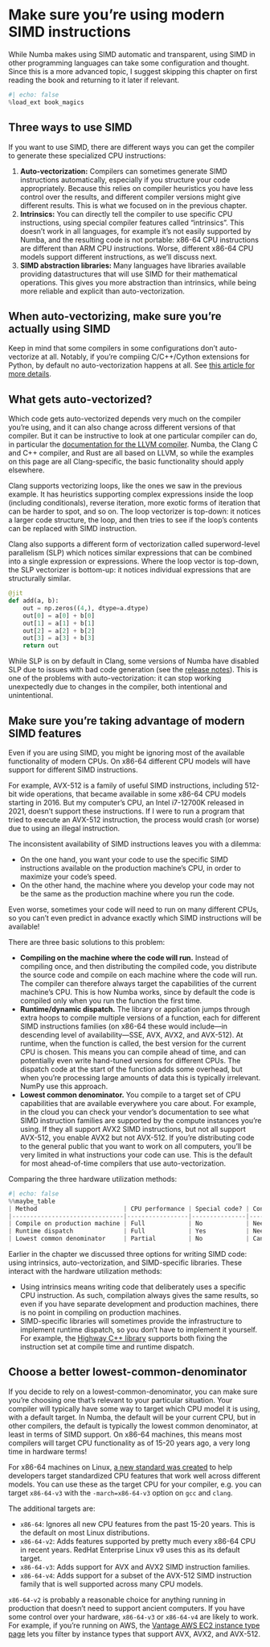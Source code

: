 # Make sure you're using modern SIMD instructions

While Numba makes using SIMD automatic and transparent, using SIMD in other programming languages can take some configuration and thought.
Since this is a more advanced topic, I suggest skipping this chapter on first reading the book and returning to it later if relevant.

```python
#| echo: false
%load_ext book_magics
```

## Three ways to use SIMD

If you want to use SIMD, there are different ways you can get the compiler to generate these specialized CPU instructions:

1. **Auto-vectorization:** Compilers can sometimes generate SIMD instructions automatically, especially if you structure your code appropriately.
   Because this relies on compiler heuristics you have less control over the results, and different compiler versions might give different results.
   This is what we focused on in the previous chapter.
2. **Intrinsics:** You can directly tell the compiler to use specific CPU instructions, using special compiler features called "intrinsics".
   This doesn't work in all languages, for example it's not easily supported by Numba, and the resulting code is not portable: x86-64 CPU instructions are different than ARM CPU instructions.
   Worse, different x86-64 CPU models support different instructions, as we'll discuss next.
3. **SIMD abstraction libraries:** Many languages have libraries available providing datastructures that will use SIMD for their mathematical operations.
   This gives you more abstraction than intrinsics, while being more reliable and explicit than auto-vectorization.

## When auto-vectorizing, make sure you're actually using SIMD

Keep in mind that some compilers in some configurations don't auto-vectorize at all.
Notably, if you're compiing C/C++/Cython extensions for Python, by default no auto-vectorization happens at all.
See [this article for more details](https://pythonspeed.com/articles/faster-cython-simd/).

## What gets auto-vectorized?

Which code gets auto-vectorized depends very much on the compiler you're using, and it can also change across different versions of that compiler.
But it can be instructive to look at one particular compiler can do, in particular the [documentation for the LLVM compiler](https://llvm.org/docs/Vectorizers.html).
Numba, the Clang C and C++ compiler, and Rust are all based on LLVM, so while the examples on this page are all Clang-specific, the basic functionality should apply elsewhere.

Clang supports vectorizing loops, like the ones we saw in the previous example.
It has heuristics supporting complex expressions inside the loop (including conditionals), reverse iteration, more exotic forms of iteration that can be harder to spot, and so on.
The loop vectorizer is top-down: it notices a larger code structure, the loop, and then tries to see if the loop's contents can be replaced with SIMD instruction.

Clang also supports a different form of vectorization called superword-level parallelism (SLP) which notices similar expressions that can be combined into a single expression or expressions.
Where the loop vector is top-down, the SLP vectorizer is bottom-up: it notices individual expressions that are structurally similar.

```python
@jit
def add(a, b):
    out = np.zeros((4,), dtype=a.dtype)
    out[0] = a[0] + b[0]
    out[1] = a[1] + b[1]
    out[2] = a[2] + b[2]
    out[3] = a[3] + b[3]
    return out
```


::: {.callout-note}
While SLP is on by default in Clang, some versions of Numba have disabled SLP due to issues with bad code generation (see the [release notes](https://numba.pydata.org/numba-doc/dev/release-notes.html)).
This is one of the problems with auto-vectorization: it can stop working unexpectedly due to changes in the compiler, both intentional and unintentional.
:::

## Make sure you're taking advantage of modern SIMD features

Even if you are using SIMD, you might be ignoring most of the available functionality of modern CPUs.
On x86-64 different CPU models will have support for different SIMD instructions.

For example, AVX-512 is a family of useful SIMD instructions, including 512-bit wide operations, that became available in some x86-64 CPU models starting in 2016.
But my computer's CPU, an Intel i7-12700K released in 2021, doesn't support these instructions.
If I were to run a program that tried to execute an AVX-512 instruction, the process would crash (or worse) due to using an illegal instruction.

The inconsistent availability of SIMD instructions leaves you with a dilemma:

* On the one hand, you want your code to use the specific SIMD instructions available on the production machine's CPU, in order to maximize your code's speed.
* On the other hand, the machine where you develop your code may not be the same as the production machine where you run the code.

Even worse, sometimes your code will need to run on many different CPUs, so you can't even predict in advance exactly which SIMD instructions will be available!

There are three basic solutions to this problem:

* **Compiling on the machine where the code will run.**
  Instead of compiling once, and then distributing the compiled code, you distribute the source code and compile on each machine where the code will run.
  The compiler can therefore always target the capabilities of the current machine's CPU.
  This is how Numba works, since by default the code is compiled only when you run the function the first time.
* **Runtime/dynamic dispatch.**
  The library or application jumps through extra hoops to compile multiple versions of a function, each for different SIMD instructions families (on x86-64 these would include—in descending level of availability—SSE, AVX, AVX2, and AVX-512).
  At runtime, when the function is called, the best version for the current CPU is chosen.
  This means you can compile ahead of time, and can potentially even write hand-tuned versions for different CPUs.
  The dispatch code at the start of the function adds some overhead, but when you're processing large amounts of data this is typically irrelevant.
  NumPy use this approach.
* **Lowest common denominator.**
  You compile to a target set of CPU capabilities that are available everywhere you care about.
  For example, in the cloud you can check your vendor's documentation to see what SIMD instruction families are supported by the compute instances you're using.
  If they all support AVX2 SIMD instructions, but not all support AVX-512, you enable AVX2 but not AVX-512.
  If you're distributing code to the general public that you want to work on all computers, you'll be very limited in what instructions your code can use.
  This is the default for most ahead-of-time compilers that use auto-vectorization.

Comparing the three hardware utilization methods:

```python
#| echo: false
%%maybe_table
| Method                        | CPU performance | Special code? | Cons                                                                                                        |
|-------------------------------|-----------------|---------------|-------------------------------------------------------------------------------------------------------------|
| Compile on production machine | Full            | No            | Need to distribute compiler, slower startup since you need to compile the code on every new runtime machine |
| Runtime dispatch              | Full            | Yes           | Need to write special runtime dispatch code, can sometimes be difficult to optimize everything              |
| Lowest common denominator     | Partial         | No            | Can't take advantage of newer hardware                                                                      |
```

Earlier in the chapter we discussed three options for writing SIMD code: using intrinsics, auto-vectorization, and SIMD-specific libraries.
These interact with the hardware utilization methods:

* Using intrinsics means writing code that deliberately uses a specific CPU instruction.
  As such, compilation always gives the same results, so even if you have separate development and production machines, there is no point in compiling on production machines.
* SIMD-specific libraries will sometimes provide the infrastructure to implement runtime dispatch, so you don't have to implement it yourself.
  For example, the [Highway C++ library](https://github.com/google/highway) supports both fixing the instruction set at compile time and runtime dispatch.

## Choose a better lowest-common-denominator

If you decide to rely on a lowest-common-denominator, you can make sure you're choosing one that's relevant to your particular situation.
Your compiler will typically have some way to target which CPU model it is using, with a default target.
In Numba, the default will be your current CPU, but in other compilers, the default is typically the lowest common denominator, at least in terms of SIMD support.
On x86-64 machines, this means most compilers will target CPU functionality as of 15-20 years ago, a very long time in hardware terms!

For x86-64 machines on Linux, [a new standard was created](https://developers.redhat.com/blog/2021/01/05/building-red-hat-enterprise-linux-9-for-the-x86-64-v2-microarchitecture-level) to help developers target standardized CPU features that work well across different models.
You can use these as the target CPU for your compiler, e.g. you can target `x86-64-v3` with the `-march=x86-64-v3` option on `gcc` and `clang`.

The additional targets are:

* `x86-64`: Ignores all new CPU features from the past 15-20 years.
   This is the default on most Linux distributions.
* `x86-64-v2`: Adds features supported by pretty much every x86-64 CPU in recent years.
  RedHat Enterprise Linux v9 uses this as its default target.
* `x86-64-v3`: Adds support for AVX and AVX2 SIMD instruction families.
* `x86-64-v4`: Adds support for a subset of the AVX-512 SIMD instruction family that is well supported across many CPU models.

`x86-64-v2` is probably a reasonable choice for anything running in production that doesn't need to support ancient computers.
If you have some control over your hardware, `x86-64-v3` or `x86-64-v4` are likely to work.
For example, if you're running on AWS, the [Vantage AWS EC2 instance type page](https://instances.vantage.sh/) lets you filter by instance types that support AVX, AVX2, and AVX-512.
